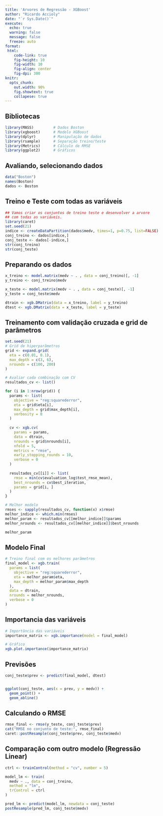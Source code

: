 ```yaml
---
title: 'Arvores de Regressão - XGBoost'
author: "Ricardo Accioly"
date: "`r Sys.Date()`"
execute: 
  echo: true
  warning: false
  message: false
  freeze: auto
format:
 html:
    code-link: true
    fig-height: 10
    fig-width: 10
    fig-align: center
    fig-dpi: 300
knitr: 
  opts_chunk: 
    out.width: 90%
    fig.showtext: true
    collapese: true
---
```


## Bibliotecas

```r
library(MASS)         # Dados Boston
library(xgboost)      # Modelo XGBoost
library(dplyr)        # Manipulação de dados
library(rsample)      # Separação treino/teste
library(Metrics)      # Cálculo de RMSE
library(ggplot2)      # Gráficos
```

## Avaliando, selecionando dados

```r
data("Boston")
names(Boston)
dados <- Boston 
```

## Treino e Teste com todas as variáveis

```r
## Vamos criar os conjuntos de treino teste e desenvolver a arvore 
## com todas as variáveis.
library(caret)
set.seed(21)
indice <- createDataPartition(dados$medv, times=1, p=0.75, list=FALSE)
conj_treino <- dados[indice,]
conj_teste <- dados[-indice,] 
str(conj_treino)
str(conj_teste)
```

## Preparando os dados

```r
x_treino <- model.matrix(medv ~ . , data = conj_treino)[, -1]
y_treino <- conj_treino$medv

x_teste <- model.matrix(medv ~ . , data = conj_teste)[, -1]
y_teste = conj_teste$medv

dtrain <- xgb.DMatrix(data = x_treino, label = y_treino)
dtest <- xgb.DMatrix(data = x_teste, label = y_teste)
```

## Treinamento com validação cruzada e grid de parâmetros

```r
set.seed(21)
# Grid de hiperparâmetros
grid <- expand.grid(
  eta = c(0.01, 0.1),
  max_depth = c(3, 6),
  nrounds = c(100, 200)
)

# Avaliar cada combinação com CV
resultados_cv <- list()

for (i in 1:nrow(grid)) {
  params <- list(
    objective = "reg:squarederror",
    eta = grid$eta[i],
    max_depth = grid$max_depth[i],
    verbosity = 0
  )
  
  cv <- xgb.cv(
    params = params,
    data = dtrain,
    nrounds = grid$nrounds[i],
    nfold = 5,
    metrics = "rmse",
    early_stopping_rounds = 10,
    verbose = 0
  )
  
  resultados_cv[[i]] <- list(
    rmse = min(cv$evaluation_log$test_rmse_mean),
    best_nrounds = cv$best_iteration,
    params = grid[i, ]
  )
}

# Melhor modelo
rmses <- sapply(resultados_cv, function(x) x$rmse)
melhor_indice <- which.min(rmses)
melhor_param <- resultados_cv[[melhor_indice]]$params
melhor_nrounds <- resultados_cv[[melhor_indice]]$best_nrounds

melhor_param
```

## Modelo Final

```r
# Treino final com os melhores parâmetros
final_model <- xgb.train(
  params = list(
    objective = "reg:squarederror",
    eta = melhor_param$eta,
    max_depth = melhor_param$max_depth
  ),
  data = dtrain,
  nrounds = melhor_nrounds,
  verbose = 0
)
```


## Importancia das variáveis

```r
# Importância das variáveis
importance_matrix <- xgb.importance(model = final_model)

# Gráfico
xgb.plot.importance(importance_matrix)

```


## Previsões

```r
conj_teste$prev <- predict(final_model, dtest)


ggplot(conj_teste, aes(x = prev, y = medv)) + 
  geom_point() + 
  geom_abline()
```

## Calculando o RMSE

```r
rmse_final <- rmse(y_teste, conj_teste$prev)
cat("RMSE no conjunto de teste:", rmse_final)
caret::postResample(conj_teste$prev, conj_teste$medv)
```

## Comparação com outro modelo (Regressão Linear)

```r
ctrl <- trainControl(method = "cv", number = 5)

model_lm <- train(
  medv ~ ., data = conj_treino,
  method = "lm",
  trControl = ctrl
)

pred_lm <- predict(model_lm, newdata = conj_teste)
postResample(pred_lm, conj_teste$medv)
```

